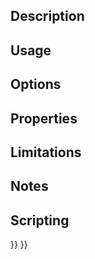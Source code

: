 <languages/>
{{VeryImportantMessage|Obsolete ({{VersionPlus|1.0}}).}}

{{Docnav
|
|
|[[FEM_Workbench|FEM]]
|
|
|IconC=Workbench_FEM.svg
}}

<div class="mw-translate-fuzzy">
{{GuiCommand/ru
|Name=FEM CreateNodesSet
|Name/ru=FEM CreateNodesSet
|MenuLocation=Mesh → Nodes set
|Workbenches=[[FEM_Workbench/ru|FEM]]
|Shortcut=|SeeAlso=[[FEM_tutorial/ru|FEM tutorial]]
}}
</div>

==Description==


==Usage==


==Options==


==Properties==


==Limitations==


==Notes==


==Scripting==


{{Docnav
|
|
|[[FEM_Workbench|FEM]]
|
|
|IconC=Workbench_FEM.svg
}}

{{FEM Tools navi{{#translation:}}}}
{{Userdocnavi{{#translation:}}}}